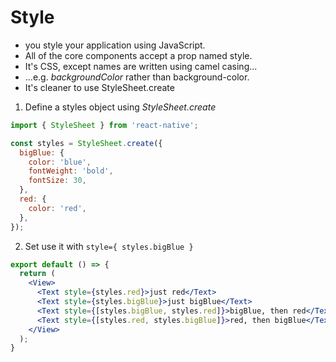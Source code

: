 # Style

- you style your application using JavaScript.
- All of the core components accept a prop named style.
- It's CSS, except names are written using camel casing...
- ...e.g. _backgroundColor_ rather than background-color.
- It's cleaner to use StyleSheet.create

1. Define a styles object using _StyleSheet.create_
```jsx
import { StyleSheet } from 'react-native';

const styles = StyleSheet.create({
  bigBlue: {
    color: 'blue',
    fontWeight: 'bold',
    fontSize: 30,
  },
  red: {
    color: 'red',
  },
});
```

2. Set use it with `style={ styles.bigBlue }`
```jsx
export default () => {
  return (
    <View>
      <Text style={styles.red}>just red</Text>
      <Text style={styles.bigBlue}>just bigBlue</Text>
      <Text style={[styles.bigBlue, styles.red]}>bigBlue, then red</Text>
      <Text style={[styles.red, styles.bigBlue]}>red, then bigBlue</Text>
    </View>
  );
}
```
